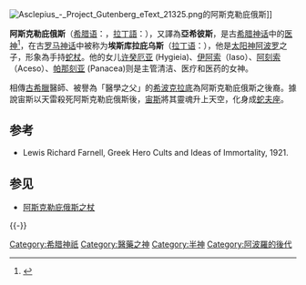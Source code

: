 [[File:Asclepius_-_Project_Gutenberg_eText_21325.png|thumb]]的阿斯克勒庇俄斯]]

'''阿斯克勒庇俄斯'''（[[希腊语|希腊语]]：'''{{lang|el|Ἀσκληπιός}}'''，[[拉丁化|拉丁語]]：'''''{{lang|la|Asclepius}}'''''），又譯為'''亞希彼斯'''，是古[[希腊神话|希腊神话]]中的[[医神|医神]]<ref>{{cite web |title=古希腊神话中的医神-阿斯克勒庇俄斯 |url=http://www.ruilijic.com/html/shijieshenhuaxila4804.html |access-date=2018-08-30 |archive-url=https://web.archive.org/web/20180821154123/http://ruilijic.com/html/shijieshenhuaxila4804.html |archive-date=2018-08-21 |dead-url=yes }}</ref>，在古[[罗马神话|罗马神话]]中被称为'''埃斯库拉庇乌斯'''（[[拉丁语|拉丁语]]：'''{{lang|la|Aesculapius}}'''），他是[[太阳神|太阳神]][[阿波罗|阿波罗]]之子，形象為手持[[蛇杖|蛇杖]]。他的女儿[[许癸厄亚|许癸厄亚]] (Hygieia)、[[伊阿索|伊阿索]]（Iaso）、[[阿刻索|阿刻索]]（Aceso）、[[帕那刻亚|帕那刻亚]] (Panacea)则是主管清洁、医疗和医药的女神。

相傳[[古希臘|古希臘]]醫師、被譽為「醫學之父」的[[希波克拉底|希波克拉底]]為阿斯克勒庇俄斯之後裔。據說宙斯以天雷殺死阿斯克勒庇俄斯後，[[宙斯|宙斯]]將其靈魂升上天空，化身成[[蛇夫座|蛇夫座]]。

== 参考 ==
* Lewis Richard Farnell, Greek Hero Cults and Ideas of Immortality, 1921.
{{refs}}
 
== 参见 ==
{{Portal box|希腊|神话|医学}}
* [[阿斯克勒庇俄斯之杖|阿斯克勒庇俄斯之杖]]

{{-}}
{{希臘神話諸神}}
{{normdaten}}
{{DEFAULTSORT:Asclepius}}
[[Category:希腊神祇|Category:希腊神祇]]
[[Category:醫藥之神|Category:醫藥之神]]
[[Category:半神|Category:半神]]
[[Category:阿波羅的後代|Category:阿波羅的後代]]

{{神话小作品}}